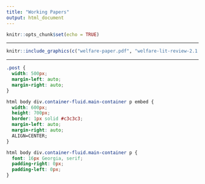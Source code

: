 ```yaml
---
title: "Working Papers"
output: html_document
---
```


<div class="post">

```r
knitr::opts_chunk$set(echo = TRUE)
```

***

```r
knitr::include_graphics(c("welfare-paper.pdf", "welfare-lit-review-2.1.pdf"))
```

***

```css
.post {
  width: 500px;
  margin-left: auto;
  margin-right: auto;
}

html body div.container-fluid.main-container p embed {
  width: 600px;
  height: 700px;
  border: 1px solid #c3c3c3;
  margin-left: auto;
  margin-right: auto;
  ALIGN=CENTER;
}

html body div.container-fluid.main-container p {
  font: 16px Georgia, serif;
  padding-right: 0px;
  padding-left: 0px;
}
```